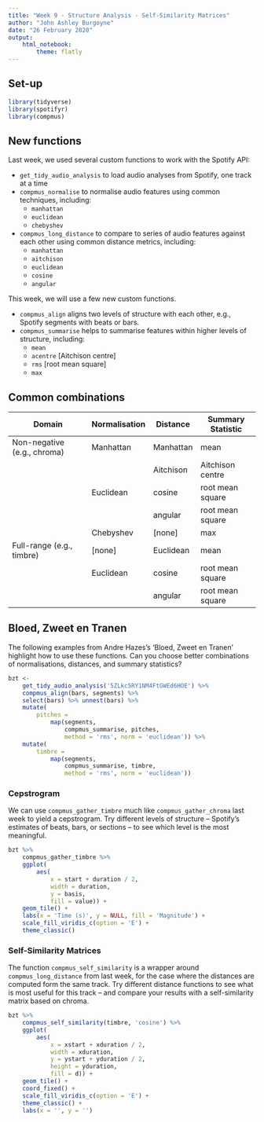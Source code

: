 ```yaml
---
title: "Week 9 · Structure Analysis · Self-Similarity Matrices"
author: "John Ashley Burgoyne"
date: "26 February 2020"
output:
    html_notebook:
        theme: flatly
---
```


## Set-up

```r
library(tidyverse)
library(spotifyr)
library(compmus)
```

## New functions

Last week, we used several custom functions to work with the Spotify API:

  - `get_tidy_audio_analysis` to load audio analyses from Spotify, one track at a time
  - `compmus_normalise` to normalise audio features using common techniques, including:
      - `manhattan`
      - `euclidean`
      - `chebyshev`
  - `compmus_long_distance` to compare to series of audio features against each other using common distance metrics, including:
      - `manhattan`
      - `aitchison`
      - `euclidean`
      - `cosine`
      - `angular`
  
This week, we will use a few new custom functions. 

  - `compmus_align` aligns two levels of structure with each other, e.g., Spotify segments with beats or bars.
  - `compmus_summarise` helps to summarise features within higher levels of structure, including:
      - `mean`
      - `acentre` [Aitchison centre]
      - `rms` [root mean square]
      - `max`

## Common combinations

| Domain                      | Normalisation | Distance  | Summary Statistic |
| ----------------------------|---------------|-----------|-------------------|
| Non-negative (e.g., chroma) | Manhattan     | Manhattan | mean              |
|                             |               | Aitchison | Aitchison centre  |
|                             | Euclidean     | cosine    | root mean square  |
|                             |               | angular   | root mean square  |
|                             | Chebyshev     | [none]    | max               |
| Full-range (e.g., timbre)   | [none]        | Euclidean | mean              |
|                             | Euclidean     | cosine    | root mean square  |
|                             |               | angular   | root mean square  |


## Bloed, Zweet en Tranen

The following examples from Andre Hazes's ‘Bloed, Zweet en Tranen’ highlight how to use these functions. Can you choose better combinations of normalisations, distances, and summary statistics?

```r
bzt <- 
    get_tidy_audio_analysis('5ZLkc5RY1NM4FtGWEd6HOE') %>% 
    compmus_align(bars, segments) %>% 
    select(bars) %>% unnest(bars) %>% 
    mutate(
        pitches = 
            map(segments, 
                compmus_summarise, pitches, 
                method = 'rms', norm = 'euclidean')) %>% 
    mutate(
        timbre = 
            map(segments, 
                compmus_summarise, timbre, 
                method = 'rms', norm = 'euclidean'))
```

### Cepstrogram

We can use `compmus_gather_timbre` much like `compmus_gather_chroma` last week to yield a cepstrogram. Try different levels of structure -- Spotify's estimates of beats, bars, or sections -- to see which level is the most meaningful.

```r
bzt %>% 
    compmus_gather_timbre %>% 
    ggplot(
        aes(
            x = start + duration / 2, 
            width = duration, 
            y = basis, 
            fill = value)) + 
    geom_tile() +
    labs(x = 'Time (s)', y = NULL, fill = 'Magnitude') +
    scale_fill_viridis_c(option = 'E') +
    theme_classic()
```

### Self-Similarity Matrices

The function `compmus_self_similarity` is a wrapper around `compmus_long_distance` from last week, for the case where the distances are computed form the same track. Try different distance functions to see what is most useful for this track -- and compare your results with a self-similarity matrix based on chroma.

```r
bzt %>% 
    compmus_self_similarity(timbre, 'cosine') %>% 
    ggplot(
        aes(
            x = xstart + xduration / 2, 
            width = xduration,
            y = ystart + yduration / 2,
            height = yduration,
            fill = d)) + 
    geom_tile() +
    coord_fixed() +
    scale_fill_viridis_c(option = 'E') +
    theme_classic() +
    labs(x = '', y = '')
```

